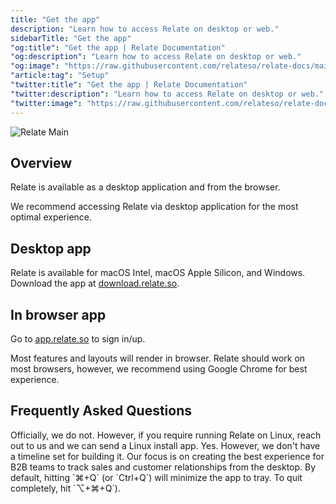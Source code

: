 ```yaml
---
title: "Get the app"
description: "Learn how to access Relate on desktop or web."
sidebarTitle: "Get the app"
"og:title": "Get the app | Relate Documentation"
"og:description": "Learn how to access Relate on desktop or web."
"og:image": "https://raw.githubusercontent.com/relateso/relate-docs/main/docs/images/relate-app.png"
"article:tag": "Setup"
"twitter:title": "Get the app | Relate Documentation"
"twitter:description": "Learn how to access Relate on desktop or web."
"twitter:image": "https://raw.githubusercontent.com/relateso/relate-docs/main/docs/images/relate-app.png"
---
```

![Relate Main](/images/relate-app.png)
## Overview
Relate is available as a desktop application and from the browser.

We recommend accessing Relate via desktop application for the most optimal experience.

## Desktop app
Relate is available for macOS Intel, macOS Apple Silicon, and Windows. Download the app at [download.relate.so](https://download.relate.so).

## In browser app
Go to [app.relate.so](https://app.relate.so) to sign in/up.

Most features and layouts will render in browser. Relate should work on most browsers, however, we recommend using Google Chrome for best experience.

## Frequently Asked Questions

<AccordionGroup>
  <Accordion title="Do you support Linux?">
    Officially, we do not. However, if you require running Relate on Linux, reach out to us and we can send a Linux install app.
  </Accordion>
  <Accordion title="Will you build a mobile/table app?">
    Yes. However, we don't have a timeline set for building it. Our focus is on creating the best experience for B2B teams to track sales and customer relationships from the desktop.
  </Accordion>
  <Accordion title="How do I quit Relate?">
    By default, hitting `⌘+Q` (or `Ctrl+Q`) will minimize the app to tray. To quit completely, hit `⌥+⌘+Q`).
  </Accordion>
</AccordionGroup>